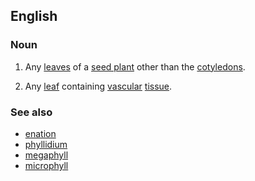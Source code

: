 ==English==

===Noun===
{{en-noun|head=[[true]] [[leaf]]|[[true]] [[leaves]]}}

# {{label|en|botany}} Any [[leaf|leaves]] of a [[seed plant]] other than the [[cotyledon]]s.
# {{label|en|botany}} Any [[leaf]] containing [[vascular]] [[tissue]].

===See also===
* [[enation]]
* [[phyllidium]]
* [[megaphyll]]
* [[microphyll]]